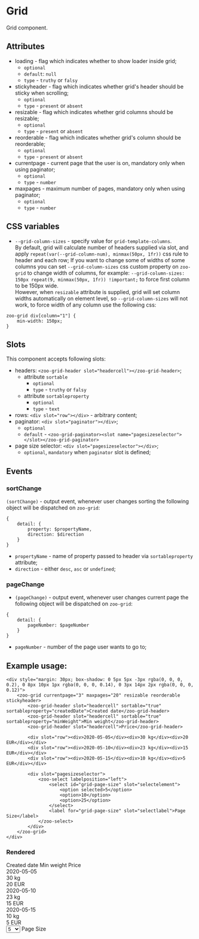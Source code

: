 
<Meta title="Docs/Grid"/>

# Grid

Grid component.

## Attributes
- loading - flag which indicates whether to show loader inside grid;
  - `optional`
  - `default`: `null`
  - `type` - `truthy` or `falsy`
- stickyheader - flag which indicates whether grid's header should be sticky when scrolling;
  - `optional`
  - `type` - `present` or `absent`
- resizable - flag which indicates whether grid columns should be resizable;
  - `optional`
  - `type` - `present` or `absent`
- reorderable - flag which indicates whether grid's column should be reorderable;
  - `optional`
  - `type` - `present` or `absent`
- currentpage - current page that the user is on, mandatory only when using paginator;
  - `optional`
  - `type` - `number`
- maxpages - maximum number of pages, mandatory only when using paginator;
  - `optional`
  - `type` - `number`

## CSS variables
- `--grid-column-sizes` - specify value for `grid-template-columns`.      
By default, grid will calculate number of headers supplied via slot, and apply `repeat(var(--grid-column-num), minmax(50px, 1fr))` css rule to header and each row; If you want to change some of widths of some columns you can set `--grid-column-sizes` css custom property on `zoo-grid` to change width of columns, for example: `--grid-column-sizes: 150px repeat(9, minmax(50px, 1fr)) !important;` to force first column to be 150px wide.      
However, when `resizable` attribute is supplied, grid will set column widths automatically on element level, so `--grid-column-sizes` will not work, to force width of any column use the following css:
```
zoo-grid div[column="1"] {
	min-width: 150px;
}
```

## Slots
This component accepts following slots:      
- headers: `<zoo-grid-header slot="headercell"></zoo-grid-header>`;
  - attribute `sortable`
	  - `optional`
	  - `type` - `truthy` or `falsy`
  - attribute `sortableproperty`
	  - `optional`
	  - `type` - `text`
- rows: `<div slot="row"></div>` - arbitrary content;
- paginator: `<div slot="paginator"></div>`;
  - `optional`
  - `default` - `<zoo-grid-paginator><slot name="pagesizeselector"></slot></zoo-grid-paginator>`
- page size selector: `<div slot="pagesizeselector"></div>`;
  - `optional`, `mandatory` when `paginator` slot is defined;

## Events
### sortChange
`(sortChange)` - output event, whenever user changes sorting the following object will be dispatched on `zoo-grid`:      
```
{
	detail: {
		property: $propertyName,
		direction: $direction
	}
}
```
- `propertyName` - name of property passed to header via `sortableproperty` attribute;      
- `direction` - either `desc`, `asc` or `undefined`;      
### pageChange
- `(pageChange)` - output event, whenever user changes current page the following object will be dispatched on `zoo-grid`:
```
{
	detail: {
		pageNumber: $pageNumber
	}
}
```
  - `pageNumber` - number of the page user wants to go to;

## Example usage:
```
<div style="margin: 30px; box-shadow: 0 5px 5px -3px rgba(0, 0, 0, 0.2), 0 8px 10px 1px rgba(0, 0, 0, 0.14), 0 3px 14px 2px rgba(0, 0, 0, 0.12)">
	<zoo-grid currentpage="3" maxpages="20" resizable reorderable stickyheader>
		<zoo-grid-header slot="headercell" sortable="true" sortableproperty="createdDate">Created date</zoo-grid-header>
		<zoo-grid-header slot="headercell" sortable="true" sortableproperty="minWeight">Min weight</zoo-grid-header>
		<zoo-grid-header slot="headercell">Price</zoo-grid-header>

		<div slot="row"><div>2020-05-05</div><div>30 kg</div><div>20 EUR</div></div>
		<div slot="row"><div>2020-05-10</div><div>23 kg</div><div>15 EUR</div></div>
		<div slot="row"><div>2020-05-15</div><div>10 kg</div><div>5 EUR</div></div>

		<div slot="pagesizeselector">
			<zoo-select labelposition="left">
				<select id="grid-page-size" slot="selectelement">
					<option selected>5</option>
					<option>10</option>
					<option>25</option>
				</select>
				<label for="grid-page-size" slot="selectlabel">Page Size</label>
			</zoo-select>
		</div>
	</zoo-grid>
</div>
```
### Rendered
<div style={{margin: '30px', boxShadow: '0 5px 5px -3px rgba(0, 0, 0, 0.2), 0 8px 10px 1px rgba(0, 0, 0, 0.14), 0 3px 14px 2px rgba(0, 0, 0, 0.12)'}}>
<zoo-grid currentpage="3" maxpages="20" resizable reorderable stickyheader>
<zoo-grid-header slot="headercell" sortable="true" sortableproperty="createdDate">Created date</zoo-grid-header>
<zoo-grid-header slot="headercell" sortable="true" sortableproperty="minWeight">Min weight</zoo-grid-header>
<zoo-grid-header slot="headercell">Price</zoo-grid-header>

<div slot="row">
	<div>2020-05-05</div><div>30 kg</div><div>20 EUR</div>
</div>
<div slot="row">
	<div>2020-05-10</div><div>23 kg</div><div>15 EUR</div>
</div>
<div slot="row">
	<div>2020-05-15</div><div>10 kg</div><div>5 EUR</div>
</div>

<div slot="pagesizeselector">
	<zoo-select labelposition="left">
		<select id="grid-page-size" slot="selectelement">
			<option selected>5</option>
			<option>10</option>
			<option>25</option>
		</select>
		<label for="grid-page-size" slot="selectlabel">Page Size</label>
	</zoo-select>
</div>
</zoo-grid>
</div>